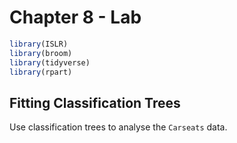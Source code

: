 # Chapter 8 - Lab

```r
library(ISLR)
library(broom)
library(tidyverse)
library(rpart)
```

## Fitting Classification Trees

Use classification trees to analyse the `Carseats` data.
